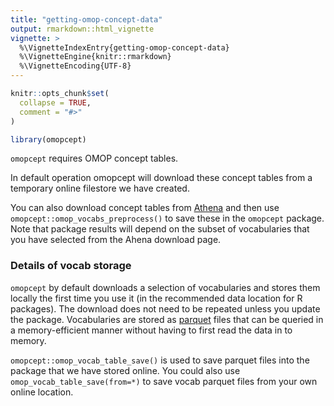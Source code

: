 ```yaml
---
title: "getting-omop-concept-data"
output: rmarkdown::html_vignette
vignette: >
  %\VignetteIndexEntry{getting-omop-concept-data}
  %\VignetteEngine{knitr::rmarkdown}
  %\VignetteEncoding{UTF-8}
---
```


```r
knitr::opts_chunk$set(
  collapse = TRUE,
  comment = "#>"
)
```

```r
library(omopcept)
```


`omopcept` requires OMOP concept tables.

In default operation omopcept will download these concept tables from a temporary online filestore we have created.

You can also download concept tables from [Athena](https://athena.ohdsi.org/) and then use `omopcept::omop_vocabs_preprocess()` to save these in the `omopcept` package. Note that package results will depend on the subset of vocabularies that you have selected from the Ahena download page.


### Details of vocab storage

`omopcept` by default downloads a selection of vocabularies and stores them locally the first time you use it (in the recommended data location for R packages). The download does not need to be repeated unless you update the package. Vocabularies are stored as [parquet](https://parquet.apache.org/) files that can be queried in a memory-efficient manner without having to first read the data in to memory.

`omopcept::omop_vocab_table_save()` is used to save parquet files into the package that we have stored online. You could also use `omop_vocab_table_save(from=*)` to save vocab parquet files from your own online location.
